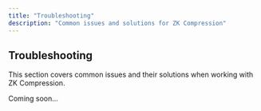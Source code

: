 ```yaml
---
title: "Troubleshooting"
description: "Common issues and solutions for ZK Compression"
---
```


## Troubleshooting

This section covers common issues and their solutions when working with ZK Compression.

Coming soon...
